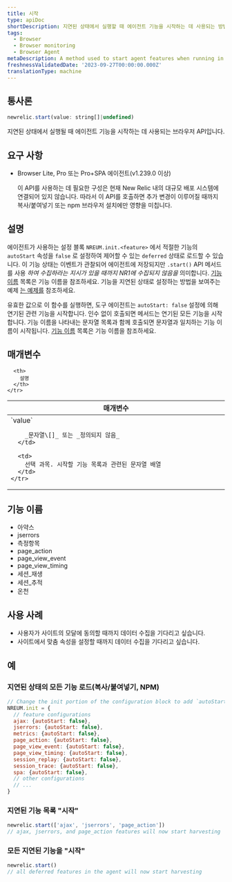 ```yaml
---
title: 시작
type: apiDoc
shortDescription: 지연된 상태에서 실행할 때 에이전트 기능을 시작하는 데 사용되는 방법
tags:
  - Browser
  - Browser monitoring
  - Browser Agent
metaDescription: A method used to start agent features when running in a deferred state
freshnessValidatedDate: '2023-09-27T00:00:00.000Z'
translationType: machine
---
```


## 통사론

```js
newrelic.start(value: string[]|undefined)
```

지연된 상태에서 실행될 때 에이전트 기능을 시작하는 데 사용되는 브라우저 API입니다.

## 요구 사항

* Browser Lite, Pro 또는 Pro+SPA 에이전트(v1.239.0 이상)

  <Callout variant="important">
    이 API를 사용하는 데 필요한 구성은 현재 New Relic 내의 대규모 배포 시스템에 연결되어 있지 않습니다. 따라서 이 API를 호출하면 추가 변경이 이루어질 때까지 복사/붙여넣기 또는 npm 브라우저 설치에만 영향을 미칩니다.
  </Callout>

## 설명

에이전트가 사용하는 설정 블록 `NREUM.init.<feature>` 에서 적절한 기능의 `autoStart` 속성을 `false` 로 설정하여 제어할 수 있는 `deferred` 상태로 로드할 수 있습니다. 이 기능 상태는 이벤트가 관찰되어 에이전트에 저장되지만 `.start()` API 메서드를 사용 _하여 수집하라는 지시가 있을 때까지 NR1에 수집되지 않음을_ 의미합니다. [기능 이름](#feature-names) 목록은 기능 이름을 참조하세요. 기능을 지연된 상태로 설정하는 방법을 보여주는 예제 [는 예제를](#examples) 참조하세요.

유효한 값으로 이 함수를 실행하면, 도구 에이전트는 `autoStart: false` 설정에 의해 연기된 관련 기능을 시작합니다. 인수 없이 호출되면 메서드는 연기된 모든 기능을 시작합니다. 기능 이름을 나타내는 문자열 목록과 함께 호출되면 문자열과 일치하는 기능 이름이 시작됩니다. [기능 이름](#feature-names) 목록은 기능 이름을 참조하세요.

## 매개변수

<table>
  <thead>
    <tr>
      <th width="25%">
        매개변수
      </th>

      <th>
        설명
      </th>
    </tr>
  </thead>

  <tbody>
    <tr>
      <td>
        `value`

        _문자열\[]_ 또는 _정의되지 않음_
      </td>

      <td>
        선택 과목. 시작할 기능 목록과 관련된 문자열 배열
      </td>
    </tr>
  </tbody>
</table>

## 기능 이름

* 아약스
* jserrors
* 측정항목
* page_action
* page_view_event
* page_view_timing
* 세션\_재생
* 세션\_추적
* 온천

## 사용 사례

* 사용자가 사이트의 모달에 동의할 때까지 데이터 수집을 기다리고 싶습니다.
* 사이트에서 맞춤 속성을 설정할 때까지 데이터 수집을 기다리고 싶습니다.

## 예

### 지연된 상태의 모든 기능 로드(복사/붙여넣기, NPM)

```js
// Change the init portion of the configuration block to add `autoStart: false` to any features desired to load in a deferred state
NREUM.init = {
  // feature configurations
  ajax: {autoStart: false},
  jserrors: {autoStart: false},
  metrics: {autoStart: false},
  page_action: {autoStart: false},
  page_view_event: {autoStart: false},
  page_view_timing: {autoStart: false},
  session_replay: {autoStart: false},
  session_trace: {autoStart: false},
  spa: {autoStart: false},
  // other configurations
  // ...
}
```

### 지연된 기능 목록 "시작"

```js
newrelic.start(['ajax', 'jserrors', 'page_action'])
// ajax, jserrors, and page_action features will now start harvesting
```

### 모든 지연된 기능을 "시작"

```js
newrelic.start()
// all deferred features in the agent will now start harvesting
```
